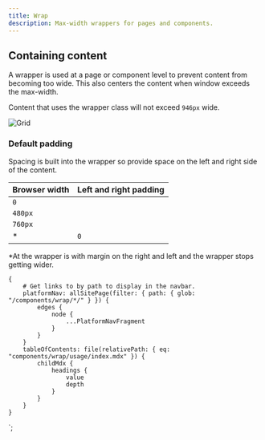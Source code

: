 ```yaml
---
title: Wrap
description: Max-width wrappers for pages and components.
---
```



<ComponentHeader data={props.data} />

## Containing content

A wrapper is used at a page or component level to prevent content from becoming too wide. This also centers the content when window exceeds the max-width.

Content that uses the wrapper class will not exceed `946px` wide.

![Grid](./grid-browser-2.png)

### Default padding

Spacing is built into the wrapper so provide space on the left and right side of the content.

| Browser width                                 | Left and right padding             |
| --------------------------------------------- | ---------------------------------- |
| `0`                                           | <InlineCode children={tpSpace3} /> |
| `480px`                                       | <InlineCode children={tpSpace5} /> |
| `760px`                                       | <InlineCode children={tpSpace5} /> |
| <InlineCode children={tpWrapNoPadWidth} /> \* | `0`                                |

\*At <InlineCode children={tpWrapNoPadWidth} /> the wrapper is <InlineCode children={tpWrapMaxWidth} /> with <InlineCode children={tpSpace5} /> margin on the right and left and the wrapper stops getting wider.

<ComponentFooter data={props.data} />

    {
        # Get links to by path to display in the navbar.
        platformNav: allSitePage(filter: { path: { glob: "/components/wrap/*/" } }) {
            edges {
                node {
                    ...PlatformNavFragment
                }
            }
        }
        tableOfContents: file(relativePath: { eq: "components/wrap/usage/index.mdx" }) {
            childMdx {
                headings {
                    value
                    depth
                }
            }
        }
    }
`;
